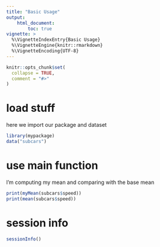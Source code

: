 ```yaml
---
title: "Basic Usage"
output: 
    html_document:
        toc: true
vignette: >
  %\VignetteIndexEntry{Basic Usage}
  %\VignetteEngine{knitr::rmarkdown}
  %\VignetteEncoding{UTF-8}
---
```


```r
knitr::opts_chunk$set(
  collapse = TRUE,
  comment = "#>"
)
```

# load stuff

here we import our package and dataset

```r
library(mypackage)
data("subcars")
```

# use main function

I'm computing my mean and comparing with the base mean

```r
print(myMean(subcars$speed))
print(mean(subcars$speed))

```


# session info


```r
sessionInfo()
```







